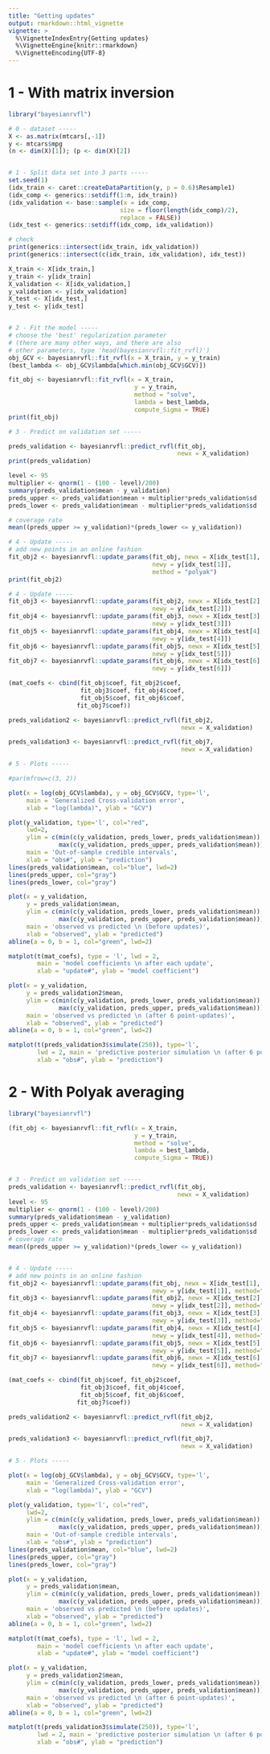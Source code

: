 ```yaml
---
title: "Getting updates"
output: rmarkdown::html_vignette
vignette: >
  %\VignetteIndexEntry{Getting updates}
  %\VignetteEngine{knitr::rmarkdown}
  %\VignetteEncoding{UTF-8}
---
```


# 1 - With matrix inversion

```r
library("bayesianrvfl")

# 0 - dataset -----
X <- as.matrix(mtcars[,-1])
y <- mtcars$mpg
(n <- dim(X)[1]); (p <- dim(X)[2])


# 1 - Split data set into 3 parts -----
set.seed(1)
(idx_train <- caret::createDataPartition(y, p = 0.6)$Resample1)
(idx_comp <- generics::setdiff(1:n, idx_train))
(idx_validation <- base::sample(x = idx_comp,
                               size = floor(length(idx_comp)/2),
                               replace = FALSE))
(idx_test <- generics::setdiff(idx_comp, idx_validation))

# check
print(generics::intersect(idx_train, idx_validation))
print(generics::intersect(c(idx_train, idx_validation), idx_test))

X_train <- X[idx_train,]
y_train <- y[idx_train]
X_validation <- X[idx_validation,]
y_validation <- y[idx_validation]
X_test <- X[idx_test,]
y_test <- y[idx_test]


# 2 - Fit the model -----
# choose the 'best' regularization parameter
# (there are many other ways, and there are also
# other parameters, type 'head(bayesianrvfl::fit_rvfl)')
obj_GCV <- bayesianrvfl::fit_rvfl(x = X_train, y = y_train)
(best_lambda <- obj_GCV$lambda[which.min(obj_GCV$GCV)])

fit_obj <- bayesianrvfl::fit_rvfl(x = X_train,
                                   y = y_train,
                                   method = "solve",
                                   lambda = best_lambda,       
                                   compute_Sigma = TRUE)
print(fit_obj)
```


```r
# 3 - Predict on validation set -----

preds_validation <- bayesianrvfl::predict_rvfl(fit_obj,
                                               newx = X_validation)
print(preds_validation)

level <- 95
multiplier <- qnorm(1 - (100 - level)/200)
summary(preds_validation$mean - y_validation)
preds_upper <- preds_validation$mean + multiplier*preds_validation$sd
preds_lower <- preds_validation$mean - multiplier*preds_validation$sd

# coverage rate
mean((preds_upper >= y_validation)*(preds_lower <= y_validation))
```


```r
# 4 - Update -----
# add new points in an online fashion
fit_obj2 <- bayesianrvfl::update_params(fit_obj, newx = X[idx_test[1], ],
                                        newy = y[idx_test[1]], 
                                        method = "polyak")
print(fit_obj2)
```


```r
# 4 - Update -----
fit_obj3 <- bayesianrvfl::update_params(fit_obj2, newx = X[idx_test[2], ],
                                        newy = y[idx_test[2]])
fit_obj4 <- bayesianrvfl::update_params(fit_obj3, newx = X[idx_test[3], ],
                                        newy = y[idx_test[3]])
fit_obj5 <- bayesianrvfl::update_params(fit_obj4, newx = X[idx_test[4], ],
                                        newy = y[idx_test[4]])
fit_obj6 <- bayesianrvfl::update_params(fit_obj5, newx = X[idx_test[5], ],
                                        newy = y[idx_test[5]])
fit_obj7 <- bayesianrvfl::update_params(fit_obj6, newx = X[idx_test[6], ],
                                        newy = y[idx_test[6]])

(mat_coefs <- cbind(fit_obj$coef, fit_obj2$coef,
                    fit_obj3$coef, fit_obj4$coef,
                    fit_obj5$coef, fit_obj6$coef,
                   fit_obj7$coef))

preds_validation2 <- bayesianrvfl::predict_rvfl(fit_obj2,
                                                newx = X_validation)

preds_validation3 <- bayesianrvfl::predict_rvfl(fit_obj7,
                                                newx = X_validation)
```


```r
# 5 - Plots -----

#par(mfrow=c(3, 2))

plot(x = log(obj_GCV$lambda), y = obj_GCV$GCV, type='l',
     main = 'Generalized Cross-validation error',
     xlab = "log(lambda)", ylab = "GCV")

plot(y_validation, type='l', col="red",
     lwd=2,
     ylim = c(min(c(y_validation, preds_lower, preds_validation$mean)),
              max(c(y_validation, preds_upper, preds_validation$mean))),
     main = 'Out-of-sample credible intervals',
     xlab = "obs#", ylab = "prediction")
lines(preds_validation$mean, col="blue", lwd=2)
lines(preds_upper, col="gray")
lines(preds_lower, col="gray")

plot(x = y_validation,
     y = preds_validation$mean,
     ylim = c(min(c(y_validation, preds_lower, preds_validation$mean)),
              max(c(y_validation, preds_upper, preds_validation$mean))),
     main = 'observed vs predicted \n (before updates)',
     xlab = "observed", ylab = "predicted")
abline(a = 0, b = 1, col="green", lwd=2)

matplot(t(mat_coefs), type = 'l', lwd = 2,
        main = 'model coefficients \n after each update',
        xlab = "update#", ylab = "model coefficient")

plot(x = y_validation,
     y = preds_validation2$mean,
     ylim = c(min(c(y_validation, preds_lower, preds_validation$mean)),
              max(c(y_validation, preds_upper, preds_validation$mean))),
     main = 'observed vs predicted \n (after 6 point-updates)',
     xlab = "observed", ylab = "predicted")
abline(a = 0, b = 1, col="green", lwd=2)

matplot(t(preds_validation3$simulate(250)), type='l',
        lwd = 2, main = 'predictive posterior simulation \n (after 6 point-updates)',
        xlab = "obs#", ylab = "prediction")
```


# 2 - With Polyak averaging

```r
library("bayesianrvfl")

(fit_obj <- bayesianrvfl::fit_rvfl(x = X_train,
                                   y = y_train,
                                   method = "solve",
                                   lambda = best_lambda,                                   
                                   compute_Sigma = TRUE))


# 3 - Predict on validation set -----
preds_validation <- bayesianrvfl::predict_rvfl(fit_obj,
                                               newx = X_validation)
level <- 95
multiplier <- qnorm(1 - (100 - level)/200)
summary(preds_validation$mean - y_validation)
preds_upper <- preds_validation$mean + multiplier*preds_validation$sd
preds_lower <- preds_validation$mean - multiplier*preds_validation$sd
# coverage rate
mean((preds_upper >= y_validation)*(preds_lower <= y_validation))


# 4 - Update -----
# add new points in an online fashion
fit_obj2 <- bayesianrvfl::update_params(fit_obj, newx = X[idx_test[1], ],
                                        newy = y[idx_test[1]], method="polyak")
fit_obj3 <- bayesianrvfl::update_params(fit_obj2, newx = X[idx_test[2], ],
                                        newy = y[idx_test[2]], method="polyak")
fit_obj4 <- bayesianrvfl::update_params(fit_obj3, newx = X[idx_test[3], ],
                                        newy = y[idx_test[3]], method="polyak")
fit_obj5 <- bayesianrvfl::update_params(fit_obj4, newx = X[idx_test[4], ],
                                        newy = y[idx_test[4]], method="polyak")
fit_obj6 <- bayesianrvfl::update_params(fit_obj5, newx = X[idx_test[5], ],
                                        newy = y[idx_test[5]], method="polyak")
fit_obj7 <- bayesianrvfl::update_params(fit_obj6, newx = X[idx_test[6], ],
                                        newy = y[idx_test[6]], method="polyak")

(mat_coefs <- cbind(fit_obj$coef, fit_obj2$coef,
                    fit_obj3$coef, fit_obj4$coef,
                    fit_obj5$coef, fit_obj6$coef,
                   fit_obj7$coef))

preds_validation2 <- bayesianrvfl::predict_rvfl(fit_obj2,
                                                newx = X_validation)

preds_validation3 <- bayesianrvfl::predict_rvfl(fit_obj7,
                                                newx = X_validation)
```

```r
# 5 - Plots -----

plot(x = log(obj_GCV$lambda), y = obj_GCV$GCV, type='l',
     main = 'Generalized Cross-validation error',
     xlab = "log(lambda)", ylab = "GCV")

plot(y_validation, type='l', col="red",
     lwd=2,
     ylim = c(min(c(y_validation, preds_lower, preds_validation$mean)),
              max(c(y_validation, preds_upper, preds_validation$mean))),
     main = 'Out-of-sample credible intervals',
     xlab = "obs#", ylab = "prediction")
lines(preds_validation$mean, col="blue", lwd=2)
lines(preds_upper, col="gray")
lines(preds_lower, col="gray")

plot(x = y_validation,
     y = preds_validation$mean,
     ylim = c(min(c(y_validation, preds_lower, preds_validation$mean)),
              max(c(y_validation, preds_upper, preds_validation$mean))),
     main = 'observed vs predicted \n (before updates)',
     xlab = "observed", ylab = "predicted")
abline(a = 0, b = 1, col="green", lwd=2)

matplot(t(mat_coefs), type = 'l', lwd = 2,
        main = 'model coefficients \n after each update',
        xlab = "update#", ylab = "model coefficient")

plot(x = y_validation,
     y = preds_validation2$mean,
     ylim = c(min(c(y_validation, preds_lower, preds_validation$mean)),
              max(c(y_validation, preds_upper, preds_validation$mean))),
     main = 'observed vs predicted \n (after 6 point-updates)',
     xlab = "observed", ylab = "predicted")
abline(a = 0, b = 1, col="green", lwd=2)

matplot(t(preds_validation3$simulate(250)), type='l',
        lwd = 2, main = 'predictive posterior simulation \n (after 6 point-updates)',
        xlab = "obs#", ylab = "prediction")
```

